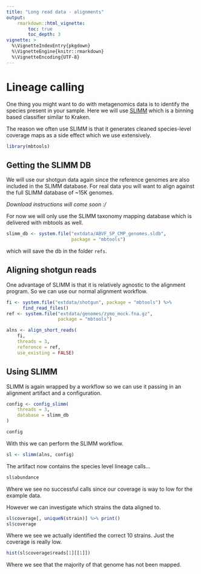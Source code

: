 ```yaml
---
title: "Long read data - alignments"
output: 
    rmarkdown::html_vignette:
        toc: true
        toc_depth: 3
vignette: >
  %\VignetteIndexEntry{pkgdown}
  %\VignetteEngine{knitr::rmarkdown}
  %\VignetteEncoding{UTF-8}
---
```


# Lineage calling

One thing you might want to do with metagenomics data is to identify the species
present in your sample. Here we will use [SLIMM](https://github.com/seqan/slimm)
which is a binning based classifier similar to Kraken. 

The reason we often use SLIMM is that it generates cleaned species-level coverage
maps as a side effect which we use extensively. 

```r
library(mbtools)
```

## Getting the SLIMM DB

We will use our shotgun data again since the reference genomes are also included
in the SLIMM database. For real data you will want to align against the full
SLIMM database of ~15K genomes. 

*Download instructions will come soon :/*

For now we will only use the SLIMM taxonomy mapping database which is delivered with
mbtools as well.

```r
slimm_db <- system.file("extdata/ABVF_SP_CMP_genomes.sldb", 
                        package = "mbtools")
```

which will save the db in the folder `refs`.

## Aligning shotgun reads

One advantage of SLIMM is that it is relatively agnostic to the alignment program. So
we can use our normal alignment workflow.

```r
fi <- system.file("extdata/shotgun", package = "mbtools") %>% 
      find_read_files()
ref <- system.file("extdata/genomes/zymo_mock.fna.gz", 
                   package = "mbtools")

alns <- align_short_reads(
    fi,
    threads = 3,
    reference = ref,
    use_existing = FALSE)
```

## Using SLIMM

SLIMM is again wrapped by a workflow so we can use it passing in an alignment
artifact and a configuration.

```r
config <- config_slimm(
    threads = 3,
    database = slimm_db
)

config
```

With this we can perform the SLIMM workflow.

```r
sl <- slimm(alns, config)
```

The artifact now contains the species level lineage calls...

```r
sl$abundance
```

Where we see no successful calls since our coverage is way to low for the example data.

However we can investigate which strains the data aligned to.

```r
sl$coverage[, uniqueN(strain)] %>% print()
sl$coverage
```

Where we see we actually identified the correct 10 strains. Just the coverage
is really low.

```r
hist(sl$coverage$reads[1][[1]])
```

Where we see that the majority of that genome has not been mapped.